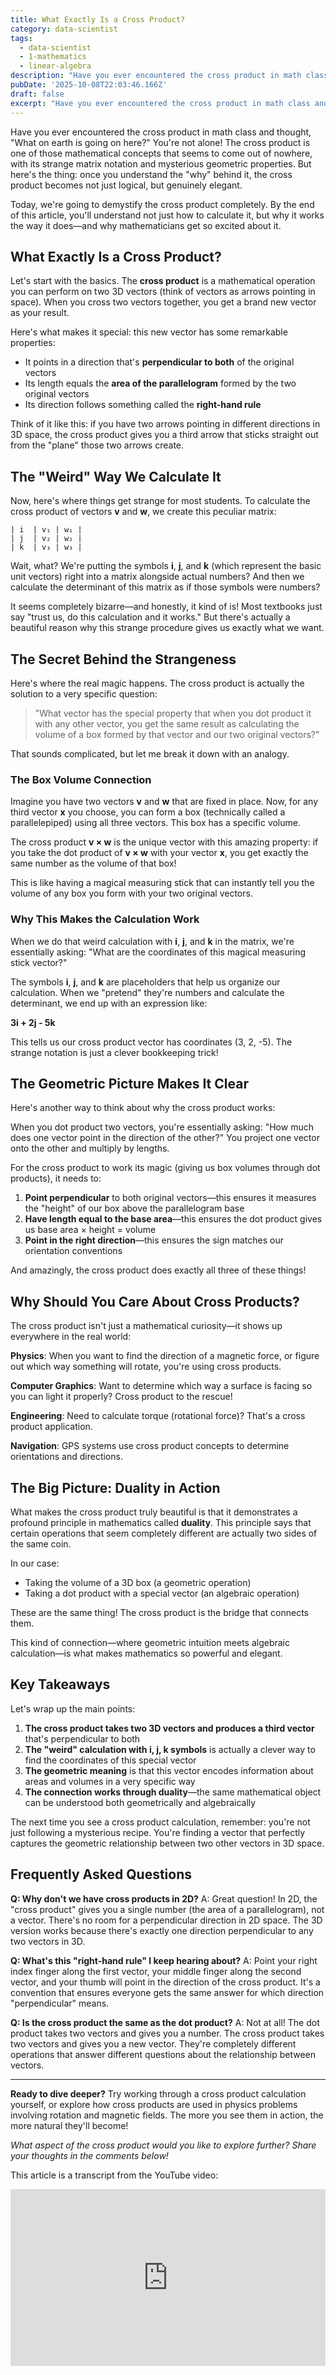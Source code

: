 ```yaml
---
title: What Exactly Is a Cross Product?
category: data-scientist
tags:
  - data-scientist
  - 1-mathematics
  - linear-algebra
description: "Have you ever encountered the cross product in math class and thought, \"What\non earth is going on here. \" You're not alone."
pubDate: '2025-10-08T22:03:46.166Z'
draft: false
excerpt: "Have you ever encountered the cross product in math class and thought, \"What\non earth is going on here. \" You're not alone."
---
```



Have you ever encountered the cross product in math class and thought, "What on earth is going on here?" You're not alone! The cross product is one of those mathematical concepts that seems to come out of nowhere, with its strange matrix notation and mysterious geometric properties. But here's the thing: once you understand the "why" behind it, the cross product becomes not just logical, but genuinely elegant.

Today, we're going to demystify the cross product completely. By the end of this article, you'll understand not just how to calculate it, but why it works the way it does—and why mathematicians get so excited about it.

## What Exactly Is a Cross Product?

Let's start with the basics. The **cross product** is a mathematical operation you can perform on two 3D vectors (think of vectors as arrows pointing in space). When you cross two vectors together, you get a brand new vector as your result.

Here's what makes it special: this new vector has some remarkable properties:

- It points in a direction that's **perpendicular to both** of the original vectors
- Its length equals the **area of the parallelogram** formed by the two original vectors
- Its direction follows something called the **right-hand rule**

Think of it like this: if you have two arrows pointing in different directions in 3D space, the cross product gives you a third arrow that sticks straight out from the "plane" those two arrows create.

## The "Weird" Way We Calculate It

Now, here's where things get strange for most students. To calculate the cross product of vectors **v** and **w**, we create this peculiar matrix:

```
| i  | v₁ | w₁ |
| j  | v₂ | w₂ |
| k  | v₃ | w₃ |
```

Wait, what? We're putting the symbols **i**, **j**, and **k** (which represent the basic unit vectors) right into a matrix alongside actual numbers? And then we calculate the determinant of this matrix as if those symbols were numbers?

It seems completely bizarre—and honestly, it kind of is! Most textbooks just say "trust us, do this calculation and it works." But there's actually a beautiful reason why this strange procedure gives us exactly what we want.

## The Secret Behind the Strangeness

Here's where the real magic happens. The cross product is actually the solution to a very specific question:

> "What vector has the special property that when you dot product it with any other vector, you get the same result as calculating the volume of a box formed by that vector and our two original vectors?"

That sounds complicated, but let me break it down with an analogy.

### The Box Volume Connection

Imagine you have two vectors **v** and **w** that are fixed in place. Now, for any third vector **x** you choose, you can form a box (technically called a parallelepiped) using all three vectors. This box has a specific volume.

The cross product **v × w** is the unique vector with this amazing property: if you take the dot product of **v × w** with your vector **x**, you get exactly the same number as the volume of that box!

This is like having a magical measuring stick that can instantly tell you the volume of any box you form with your two original vectors.

### Why This Makes the Calculation Work

When we do that weird calculation with **i**, **j**, and **k** in the matrix, we're essentially asking: "What are the coordinates of this magical measuring stick vector?"

The symbols **i**, **j**, and **k** are placeholders that help us organize our calculation. When we "pretend" they're numbers and calculate the determinant, we end up with an expression like:

**3i + 2j - 5k**

This tells us our cross product vector has coordinates (3, 2, -5). The strange notation is just a clever bookkeeping trick!

## The Geometric Picture Makes It Clear

Here's another way to think about why the cross product works:

When you dot product two vectors, you're essentially asking: "How much does one vector point in the direction of the other?" You project one vector onto the other and multiply by lengths.

For the cross product to work its magic (giving us box volumes through dot products), it needs to:

1. **Point perpendicular** to both original vectors—this ensures it measures the "height" of our box above the parallelogram base
2. **Have length equal to the base area**—this ensures the dot product gives us base area × height = volume
3. **Point in the right direction**—this ensures the sign matches our orientation conventions

And amazingly, the cross product does exactly all three of these things!

## Why Should You Care About Cross Products?

The cross product isn't just a mathematical curiosity—it shows up everywhere in the real world:

**Physics**: When you want to find the direction of a magnetic force, or figure out which way something will rotate, you're using cross products.

**Computer Graphics**: Want to determine which way a surface is facing so you can light it properly? Cross product to the rescue!

**Engineering**: Need to calculate torque (rotational force)? That's a cross product application.

**Navigation**: GPS systems use cross product concepts to determine orientations and directions.

## The Big Picture: Duality in Action

What makes the cross product truly beautiful is that it demonstrates a profound principle in mathematics called **duality**. This principle says that certain operations that seem completely different are actually two sides of the same coin.

In our case:

- Taking the volume of a 3D box (a geometric operation)
- Taking a dot product with a special vector (an algebraic operation)

These are the same thing! The cross product is the bridge that connects them.

This kind of connection—where geometric intuition meets algebraic calculation—is what makes mathematics so powerful and elegant.

## Key Takeaways

Let's wrap up the main points:

1. **The cross product takes two 3D vectors and produces a third vector** that's perpendicular to both
2. **The "weird" calculation with i, j, k symbols** is actually a clever way to find the coordinates of this special vector
3. **The geometric meaning** is that this vector encodes information about areas and volumes in a very specific way
4. **The connection works through duality**—the same mathematical object can be understood both geometrically and algebraically

The next time you see a cross product calculation, remember: you're not just following a mysterious recipe. You're finding a vector that perfectly captures the geometric relationship between two other vectors in 3D space.

## Frequently Asked Questions

**Q: Why don't we have cross products in 2D?**
A: Great question! In 2D, the "cross product" gives you a single number (the area of a parallelogram), not a vector. There's no room for a perpendicular direction in 2D space. The 3D version works because there's exactly one direction perpendicular to any two vectors in 3D.

**Q: What's this "right-hand rule" I keep hearing about?**
A: Point your right index finger along the first vector, your middle finger along the second vector, and your thumb will point in the direction of the cross product. It's a convention that ensures everyone gets the same answer for which direction "perpendicular" means.

**Q: Is the cross product the same as the dot product?**
A: Not at all! The dot product takes two vectors and gives you a number. The cross product takes two vectors and gives you a new vector. They're completely different operations that answer different questions about the relationship between vectors.

---

**Ready to dive deeper?** Try working through a cross product calculation yourself, or explore how cross products are used in physics problems involving rotation and magnetic fields. The more you see them in action, the more natural they'll become!

_What aspect of the cross product would you like to explore further? Share your thoughts in the comments below!_

This article is a transcript from the YouTube video:

<div style="display: flex; justify-content: center;">
  <div style="position: relative; padding-bottom: 56.25%; height: 0; overflow: hidden; width: 100%;">
    <iframe
      style="position: absolute; top: 0; left: 0; width: 100%; height: 100%;"
      src="https://www.youtube.com/embed/fNk_zzaMoSs"
      frameborder="0"
      allow="accelerometer; autoplay; clipboard-write; encrypted-media; gyroscope; picture-in-picture"
      allowfullscreen
    ></iframe>
  </div>
</div>
